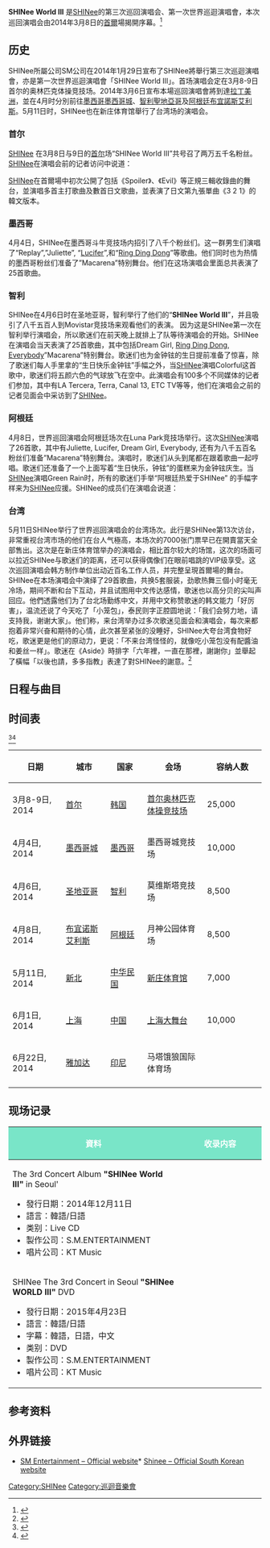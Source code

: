 {{Infobox concert tour
| concert_tour_name = '''SHINee World III'''
| image= Swc3poster.jpg
| image_caption     = “SHINee World III”首尔场海报
| landscape         = yes
| artist            = [[SHINee|SHINee]]
| location          = [[亚洲|亚洲]], [[北美|北美]], [[南美|南美]]
| type              = 世界
| album             = 各种
| start_date        = 3月8日 2014
| end_date          = 
| number_of_legs    = 
| number_of_shows   = 2 场在 [[韩国|韩国]] <br> 1 场在 [[墨西哥|墨西哥]] <br> 1 场在 [[智利|智利]] <br /> 1 场在 [[阿根廷|阿根廷]] <br /> 1 场在 [[中華民國|中華民國]] <br /> 1 场在 [[中國|中國]]<br /> 1 场在 [[印尼|印尼]]  
| URL               = <!-- {{URL|example.com}} -->
| last_tour         =''SHINee World 2013 (arena tour)|SHINee World 2013''<br />(2013)
| this_tour         ='''"SHINee World III"'''<br />(2014)
| next_tour         =''[[SHINee_World_IV|SHINee World IV]] ''<br /> (2015)
| Misc              =
}}

'''SHINee World III''' 是[[SHINee|SHINee]]的第三次巡回演唱会、第一次世界巡迴演唱會，本次巡回演唱会由2014年3月8日的[[首爾|首爾]]場揭開序幕。<ref>{{cite web|title=Shinee to hold their 3rd solo domestic concert this March|url=http://www.allkpop.com/article/2014/01/shinee-to-hold-their-3rd-solo-domestic-concert-this-march|accessdate=March 7, 2014|archive-date=2014-03-15|archive-url=https://web.archive.org/web/20140315223507/http://www.allkpop.com/article/2014/01/shinee-to-hold-their-3rd-solo-domestic-concert-this-march/|dead-url=no}}</ref>

==历史==
SHINee所屬公司SM公司在2014年1月29日宣布了SHINee將舉行第三次巡迴演唱會，亦是第一次世界巡迴演唱會「SHINee World III」。首场演唱会定在3月8-9日首尔的奥林匹克体操竞技场。2014年3月6日宣布本場巡回演唱會將到達[[拉丁美洲|拉丁美洲]]，並在4月时分別前往[[墨西哥|墨西哥]][[墨西哥城|墨西哥城]]、[[智利|智利]][[聖地亞哥|聖地亞哥]]及[[阿根廷|阿根廷]][[布宜諾斯艾利斯|布宜諾斯艾利斯]]。5月11日时，SHINee也在新庄体育馆舉行了台湾场的演唱会。

===首尔===
[[SHINee|SHINee]] 在3月8日与9日的[[首尔|首尔]]场“SHINee World III”共号召了两万五千名粉丝。[[SHINee|SHINee]]在演唱会前的记者访问中说道：

:{{cquote|''我们命名我们的演唱会为“爆米花”。因为我们想要每个人都热闹起来。我们的意思是每个人都需要站起来，享受这一时刻。2013年我们发布了很多专辑，并见到了我们的歌迷。现在我们感觉很好，因为我们觉得我们的市场做的越来越大。我们认为这一系列的进步反映在本巡回演唱会中。因为有些地方我们曾不大放心，但在这一过程当中我们得到了可以成功的信心''.<ref>{{cite web|title=SHINee awes 20,000 fans at the Seoul leg of 'SHINee World III'|url=http://www.allkpop.com/article/2014/03/shinee-awes-20000-fans-at-the-seoul-leg-of-shinee-world-iii|accessdate=March 7, 2014}}</ref>}}

[[SHINee|SHINee]]在首爾場中初次公開了包括《Spoiler》、《Evil》等正規三輯收錄曲的舞台，並演唱多首主打歌曲及數首日文歌曲，並表演了日文第九張單曲《3 2 1》的韓文版本。

===墨西哥===
4月4日，SHINee在墨西哥斗牛竞技场内招引了八千个粉丝们。这一群男生们演唱了“Replay”,”Juliette”, “[[Lucifer|Lucifer]]”,和“[[Ring_Ding_Dong|Ring Ding Dong]]”等歌曲。他们同时也为热情的墨西哥粉丝们准备了”Macarena”特别舞台。他们在这场演唱会里面总共表演了25首歌曲。

===智利===
SHINee在4月6日时在圣地亚哥，智利举行了他们的“'''SHINee World III'''”，并且吸引了八千五百人到Movistar竞技场来观看他们的表演。 因为这是SHINee第一次在智利举行演唱会，所以歌迷们在前天晚上就排上了队等待演唱会的开始。SHINee在演唱会当天表演了25首歌曲，其中包括Dream Girl, [[Ring_Ding_Dong|Ring Ding Dong]], [[Everybody|Everybody]]”Macarena”特别舞台。歌迷们也为金钟铉的生日提前准备了惊喜，除了歌迷们每人手里拿的“生日快乐金钟铉”手幅之外，当[[SHINee|SHINee]]演唱Colorful这首歌中，歌迷们将五颜六色的气球放飞在空中。此演唱会有100多个不同媒体的记者们参加，其中有LA Tercera, Terra, Canal 13, ETC TV等等，他们在演唱会之前的记者见面会中采访到了[[SHINee|SHINee]]。

===阿根廷===
4月8日，世界巡回演唱会阿根廷场次在Luna Park竞技场举行。这次[[SHINee|SHINee]]演唱了26首歌，其中有Juliette, Lucifer, Dream Girl, Everybody, 还有为八千五百名粉丝们准备”Macarena”特别舞台。演唱时，歌迷们从头到尾都在跟着歌曲一起哼唱。歌迷们还准备了一个上面写着“生日快乐，钟铉”的蛋糕来为金钟铉庆生。当[[SHINee|SHINee]]演唱Green Rain时，所有的歌迷们手举“阿根廷热爱于SHINee” 的手幅字样来为[[SHINee|SHINee]]应援。SHINee的成员们在演唱会说道：
:{{cquote|''对于歌迷朋友们对我们热烈的支持我们感到十分惊讶，并从她们的行动中感受到巨大的能量。感谢歌迷们对我们第一次的访问表现出了这么多的支持，我们也希望如果有机会的话可以再度访问你们。''.<ref>{{cite web|title=SHINee Takes Away the Heart of 8,500 in Argentina|url=http://mwave.interest.me/enewsworld/en/article/63308/shinee-finishes-its-american-concert-tour|accessdate=April 16, 2014|archive-url=https://web.archive.org/web/20140416205955/http://mwave.interest.me/enewsworld/en/article/63308/shinee-finishes-its-american-concert-tour|archive-date=2014-04-16|dead-url=yes}}</ref>}}

===台湾===
5月11日SHINee举行了世界巡回演唱会的台湾场次。此行是SHINee第13次访台，非常重视台湾市场的他们在台人气極高，本场次的7000张门票早已在開賣當天全部售出。这次是在新庄体育馆举办的演唱会，相比首尔较大的场馆，这次的场面可以拉近SHINee与歌迷们的距离，还可以获得偶像们在眼前唱跳的VIP级享受。这次巡回演唱会韩方制作单位出动近百名工作人员，并完整呈現首爾場的舞台。SHINee在本场演唱会中演绎了29首歌曲，共换5套服装，劲歌热舞三個小时毫无冷场，期间不断和台下互动，并且试图用中文传达感情，歌迷也以高分贝的尖叫声回应。他們透露他们为了台北场勤练中文，并用中文称赞歌迷的韩文能力「好厉害」，温流还说了今天吃了「小笼包」，泰民则字正腔圆地说：「我们会努力地，请支持我，谢谢大家」。他们称，来台湾举办过多次歌迷见面会和演唱会，每次来都抱着非常兴奋和期待的心情，此次甚至紧张的没睡好，SHINee大夸台湾食物好吃，歌迷更是他们的原动力，更说：「不来台湾怪怪的，就像吃小笼包没有配醬油和姜丝一样」。歌迷在《Aside》時排字「六年裡，一直在那裡，謝謝你」並舉起了橫幅「以後也請，多多指教」表達了對SHINee的謝意。<ref>{{cite web|title=韓人氣男團SHINee開唱　粉絲嗨翻樂當爆米花|url=http://www.nownews.com/n/2014/05/11/1228913/2|publisher=nownews|accessdate=May 14, 2014|archive-date=2014-05-14|archive-url=https://web.archive.org/web/20140514135539/http://www.nownews.com/n/2014/05/11/1228913/2|dead-url=no}}</ref>

==日程与曲目 ==
{{hidden
| headercss = background: #79e5c8; font-size: 100%; width: 65%;
| contentcss = text-align: left; font-size: 100%; width: 75%;
| header = 首尔（2014年3月8-9日）、台北（2014年5月11日）
| content = 
- Opening VCR -<br>
- Concert Date Watch VCR -
* Spoiler
* Evil
* Nightmare
* 줄리엣 (Juliette)
* Lucifer
- Ment -
* Like A Fire
* Dream Girl
* 히치하이킹 (Hitchhiking)
- VCR #3 -
* Girls, Girls, Girls
- Singing In The Rain Prelude -
* 빗 속 뉴욕 (Queen Of New York)
* 방백 (Aside)
- Ment -
* 떠나지 못해 (Sleepless Night)
* 오르골 (Orgel)
* 상사병 (Symptoms)
- VCR #4 -
* Kiss Yo
* START
* Dazzling Girl
* Real_Rearranged
* 3 2 1<sup>Korean Ver.</sup>
- VCR #5 -
* Destination
* 다이너마이트 (Dynamite)
* Ring Ding Dong_Dance Break Ver.
* 아.미.고 (Amigo)_Rearranged
- Everybody Prelude Dance Performance -
* Everybody
- Ment -
* 너와 나의 거리 (Selene 6.23)
- Next Song Introduce VCR (Encore) -
* Sherlock·셜록 (Clue+Note)
* Why So Serious?
* Colorful
- Ment -
* 초록비 (Green Rain)
- Double Encore (3月9日) -
* 닫아줘 (Close The Door)
- Ending -
}}
{{hidden
| headercss = background: #79e5c8; font-size: 100%; width: 65%;
| contentcss = text-align: left; font-size: 100%; width: 75%;
| header = 墨西哥城（2014年4月4日）、聖地亞哥（2014年4月6日）、布宜諾斯艾利斯（2014年4月8日）
| content = 
- Opening VCR -<br>
- Concert Date Watch VCR -
* Spoiler
* Evil
* Nightmare
* 줄리엣 (Juliette)
* Lucifer
- Ment -
* 누난 너무 예뻐 (Replay)
* Dream Girl
- VCR #3 -
* Hello
* JoJo
* 산소 같은 너 (Love Like Oxygen)
- Ment -
* 떠나지 못해 (Sleepless Night)
* 오르골 (Orgel)
* 상사병 (Symptoms)
- VCR #4 -
* 마카레나 (Macarena)
* 아름다워 (Beautiful)
* Real_Rearranged
* 3 2 1<sup>Korean Ver.</sup>
- VCR #5 -
* Ring Ding Dong_Dance Break Ver.
* 아.미.고 (Amigo)_Rearranged
- Everybody Prelude Dance Performance -
* Everybody
- Ment -
* 너와 나의 거리 (Selene 6.23)
- Next Song Introduce VCR (Encore) -
* Sherlock·셜록 (Clue+Note)
* Why So Serious?
* Colorful
- Ment -
* 초록비 (Green Rain)
- Ending -
}}
{{hidden
| headercss = background: #79e5c8; font-size: 100%; width: 65%;
| contentcss = text-align: left; font-size: 100%; width: 75%;
| header = 上海（2014年6月1日）
| content = 
- Opening VCR -<br>
- Concert Date Watch VCR -
* Spoiler
* Evil
* Nightmare
* 줄리엣 (Juliette)
* Lucifer
- Ment -
* Like A Fire
* Dream Girl
* 히치하이킹 (Hitchhiking)
- VCR #3 -
* Girls, Girls, Girls
- Singing In The Rain Prelude -
* 빗 속 뉴욕 (Queen Of New York)
* 방백 (Aside)
- Ment -
* 떠나지 못해 (Sleepless Night)
* 오르골 (Orgel)
* 상사병 (Symptoms)
- VCR #4 -
* Beautiful
* Real_Rearranged
* 3 2 1<sup>Korean Ver.</sup>
- VCR #5 -
* Destination
* 다이너마이트 (Dynamite)
* Ring Ding Dong_Dance Break Ver.
* 아.미.고 (Amigo)_Rearranged
- Everybody Prelude Dance Performance -
* Everybody
- Ment -
* 너와 나의 거리 (Selene 6.23)
- Next Song Introduce VCR (Encore) -
* Sherlock·셜록 (Clue+Note)
* Why So Serious?
* Colorful
- Ment -
* 초록비 (Green Rain)
- Ending -
}}

==时间表==
<ref>{{cite web|title=SHINee World Concert III in Taipei details|url=https://www.youtube.com/watch?v=p9S0iNqwvCw|accessdate=March 7, 2014|archive-date=2014-03-28|archive-url=https://web.archive.org/web/20140328054046/http://www.youtube.com/watch?v=p9S0iNqwvCw&gl=US&hl=en|dead-url=no}}</ref><ref>{{cite web|title=SHINee World Concert III in Latin America details|url=http://shinee.smtown.com/Link/Board/4178537|accessdate=March 7, 2014|archive-date=2014-02-03|archive-url=https://web.archive.org/web/20140203050313/http://shinee.smtown.com/Link/Board/4178537|dead-url=no}}</ref>
{| class="wikitable" style="text-align:center;"
! width="200"| 日期
! width="200"| 城市
! width="150"| 国家
! width="300"| 会场
! width="200"| 容纳人数
|-
| 3月8-9日, 2014
| [[首尔|首尔]]
| [[韩国|韩国]]
| [[首尔奥林匹克体操竞技场|首尔奥林匹克体操竞技场]]
| rowspan=1| 25,000
|-
| 4月4日, 2014
| [[墨西哥城|墨西哥城]]
| [[墨西哥|墨西哥]]
| 墨西哥城竞技场
| rowspan=1| 10,000
|-
| 4月6日, 2014
| [[圣地亚哥|圣地亚哥]]
| [[智利|智利]]
| 莫维斯塔竞技场
| rowspan=1| 8,500
|-
| 4月8日, 2014
| [[布宜诺斯艾利斯|布宜诺斯艾利斯]]
| [[阿根廷|阿根廷]]
| 月神公园体育场
| rowspan=1| 8,500
|-
| 5月11日, 2014
| [[新北市|新北]]
| [[中华民国|中华民国]]
| [[新庄体育馆|新庄体育馆]]
| rowspan=1| 7,000
|-
| 6月1日, 2014
| [[上海|上海]]
| [[中国|中国]]
| [[上海大舞台|上海大舞台]]
| rowspan=1| 10,000
|-
| 6月22日, 2014
| [[雅加达|雅加达]]
| [[印尼|印尼]]
| 马塔饿狼国际体育场
| rowspan=1|
|-
|}

== 现场记录 ==
{| class="wikitable"
!style="background:#79e5c8; color:white" align="center" width="400px"| 資料
!style="background:#79e5c8; color:white" align="center" width="230px"| 收录内容
|- bgcolor="#E7FFFA"
|align="left"|The 3rd Concert Album '''"SHINee World Ⅲ"''' in Seoul'
* 發行日期：2014年12月11日
* 語言：韓語/日語
* 类别：Live CD 
* 製作公司：S.M.ENTERTAINMENT
* 唱片公司：KT Music
|align="left" style="font-size: 85%;"|
{{hidden|收录内容|
* DISC 1
#Code to SHINee WORLD 
#Spoiler 
#Evil 
#Nightmare 
#Heart of Darkness 
#줄리엣 (Juliette) 
#Lucifer 
#Like a Fire 
#Dream Girl 
#히치하이킹 (Hitchhiking) 
#Girls, Girls, Girls 
#빗 속 뉴욕 (Queen of New York) 
#방백 (Aside) 
#떠나지 못해 (Sleepless Night) 
#오르골 (Orgel) 
#상사병 (Symptoms) 
* DISC 2
#Kiss Yo 
#START 
#Dazzling Girl 
#Real_SHINee WORLD 3 Ver#
#3 2 1 (Korean Ver.) 
#Destination 
#다이너마이트 (Dynamite) 
#Ring Ding Dong_SHINee WORLD 3 Ver.
#아.미.고 (Amigo)_SHINee WORLD 1 Ver.
#Hardly Breathing 
#Everybody 
#너와 나의 거리 (Selene 6.23) 
#Sherlock.셜록 (Clue+Note) 
#Why So Serious? 
#Colorful 
#초록비 (Green Rain) 
Hidden Track
#The Reason (Sung By SHINee WORLD)
Bonus Track
#3 2 1 (Korean Ver.)_Studio Ver}}
|- bgcolor="#E7FFFA"
|align="left"|SHINee The 3rd  Concert  in  Seoul  '''"SHINee WORLD Ⅲ"'''  DVD
* 發行日期：2015年4月23日
* 語言：韓語/日語
* 字幕：韓語，日語，中文
* 类别：DVD
* 製作公司：S.M.ENTERTAINMENT
* 唱片公司：KT Music
|align="left" style="font-size: 85%;"|
{{hidden|收录内容|
* DISC 1
#Code to SHINee WORLD	 
#Spoiler	 
#Evil	 
#Nightmare	 
#Heart of Darkness	 
#줄리엣 (Juliette)	 
#Lucifer	 
#오프닝 멘트	 
#Like a Fire	 
#Dream Girl	 
#히치하이킹 (Hitchhiking)	 
#Girls, Girls, Girls	 
#빗 속 뉴욕 (Queen of New York)	 
#방백 (Aside)	 
#멘트	 
#떠나지 못해 (Sleepless Night)	 
#오르골 (Orgel)	 
#상사병 (Symptoms)	 
* DISC 2
#Kiss Yo	 
#START	 
#Dazzling Girl	 
#Real_SHINee WORLD 3 Ver.	 
#3 2 1 (Korean Ver.)	 
#Destination	 
#다이너마이트 (Dynamite)	 
#Ring Ding Dong_SHINee WORLD 3 Ver.	 
#아.미.고 (Amigo)_SHINee WORLD 1 Ver.	 
#Hardly Breathing	 
#Everybody	 
#멘트	 
#너와 나의 거리 (Selene 6.23)	 
#Sherlock.셜록 (Clue+Note)	 
#Why So Serious?	 
#Colorful	 
#멘트	 
#초록비 (Green Rain)	 
#클로징 멘트	 
}}
|}

==参考资料 ==
{{reflist}}

==外界链接==
* [https://web.archive.org/web/20060424164456/http://www.smtown.com/ SM Entertainment – Official website]* [http://shinee.smtown.com Shinee – Official South Korean website]{{Wayback|url=http://www.smtown.com/ |date=20060424164456 }}

{{SHINee}}
{{SM Entertainment}}

[[Category:SHINee|Category:SHINee]]
[[Category:巡迴音樂會|Category:巡迴音樂會]]